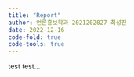 ```yaml
---
title: "Report"
author: 언론홍보학과 2021202027 최성진
date: 2022-12-16
code-fold: true
code-tools: true
---
```


test test...